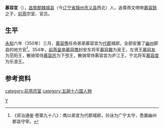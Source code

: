 '''慕容宜'''（{{bd|？||362年|catIdx=M}}），[[昌黎郡|昌黎郡]][[棘城县|棘城县]]（今[[辽宁省|辽宁省]][[锦州市|锦州市]][[义县|义县]]西北）人，追尊燕文明帝[[慕容皝|慕容皝]]之子，[[前燕|前燕]]宗室、官员。

==生平==
[[永和_(东晋)|永和]]六年（350年）三月，[[慕容儁|慕容儁]]任命弟弟慕容宜为[[代郡|代郡]]城郎，全部安置了[[幽州|幽州]]郡县的地方官<ref>《资治通鉴·卷第九十八》：儁以弟宜为代郡城郎，孙泳为广宁太守，悉置幽州郡县守宰。</ref>。354年，[[前燕|前燕]][[皇帝|皇帝]][[慕容儁|慕容儁]]封安东将军[[慕容霸|慕容霸]]为吴王，左贤王[[慕容交|慕容友]]为范阳王，散骑常侍[[慕容厉|慕容厉]]为下邳王，散骑常侍慕容宜为庐江王，宁北将军[[慕容度|慕容度]]为乐浪王。

==参考资料==
{{reflist}}

{{DEFAULTSORT:M}}

[[Category:昌黎慕容氏|Y]]
[[category:前燕宗室|category:前燕宗室]]
[[category:五胡十六国人物|category:五胡十六国人物]]